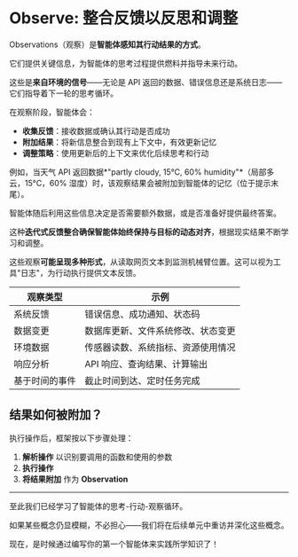 # Observe: 整合反馈以反思和调整

Observations（观察）是**智能体感知其行动结果的方式**。

它们提供关键信息，为智能体的思考过程提供燃料并指导未来行动。

这些是**来自环境的信号**——无论是 API 返回的数据、错误信息还是系统日志——它们指导着下一轮的思考循环。

在观察阶段，智能体会：

- **收集反馈**：接收数据或确认其行动是否成功
- **附加结果**：将新信息整合到现有上下文中，有效更新记忆
- **调整策略**：使用更新后的上下文来优化后续思考和行动

例如，当天气 API 返回数据*"partly cloudy, 15°C, 60% humidity"*（局部多云，15°C，60% 湿度）时，该观察结果会被附加到智能体的记忆（位于提示末尾）。

智能体随后利用这些信息决定是否需要额外数据，或是否准备好提供最终答案。

这种**迭代式反馈整合确保智能体始终保持与目标的动态对齐**，根据现实结果不断学习和调整。

这些观察**可能呈现多种形式**，从读取网页文本到监测机械臂位置。这可以视为工具"日志"，为行动执行提供文本反馈。

| 观察类型            | 示例                                                                       |
|---------------------|---------------------------------------------------------------------------|
| 系统反馈            | 错误信息、成功通知、状态码                                                   |
| 数据变更            | 数据库更新、文件系统修改、状态变更                                            |
| 环境数据            | 传感器读数、系统指标、资源使用情况                                            |
| 响应分析            | API 响应、查询结果、计算输出                                                  |
| 基于时间的事件       | 截止时间到达、定时任务完成                                                   |

## 结果如何被附加？

执行操作后，框架按以下步骤处理：

1. **解析操作** 以识别要调用的函数和使用的参数  
2. **执行操作**  
3. **将结果附加** 作为 **Observation**  

---
至此我们已经学习了智能体的思考-行动-观察循环。

如果某些概念仍显模糊，不必担心——我们将在后续单元中重访并深化这些概念。

现在，是时候通过编写你的第一个智能体来实践所学知识了！
